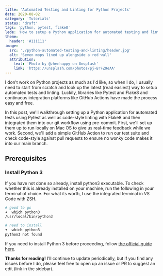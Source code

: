 ```yaml
---
title: 'Automated Testing and Linting for Python Projects'
date: 2020-08-02
category: 'Tutorials'
status: 'draft'
tags: 'python, pytest, flake8'
lede: 'How to setup a Python application for automated testing and linting using Pytest and Flake8 on Mac OS and GitHub Actions'
theme:
  header: '#111111'
image:
  src: './python-automated-testing-and-linting/header.jpg'
  alt: 'Seven mops lined up alongside a red wall'
  attribution:
    text: 'Photo by @zhenhappy on Unsplash'
    link: 'https://unsplash.com/photos/pj-BrFZ9eAA'
---
```


I don't work on Python projects as much as I'd like, so when I do, I usually need to start from scratch and look up the latest (read easiest) way to setup automated tests and linting. Luckily, libraries like Pytest and Flake8 and continuous integration platforms like GitHub Actions have made the process easy and free.

In this post, we'll walkthrough setting up a Python application for automated tests using Pytest as well as code-style linting with Flake8 and then integrated them into our git workflow using pre-commit. First, we'll set up them up to run locally on Mac OS to give us real-time feedback while we work. Second, we'll add a simple GitHub Action to run our test suite and check code-style against pull requests to ensure no wonky code makes it into our main branch.

## Prerequisites

### Install Python 3

If you have not done so already, install python3 executable. To check whether this is already installed on your machine, run the following in your terminal of choice. For what its worth, I use the integrated terminal in VS Code with ZSH.

```bash
# good to go
➜  which python3
/usr/local/bin/python3

# need to install
➜  which python3
python3 not found
```

If you need to install Python 3 before proceeding, follow [the official guide here](https://www.python.org/downloads/).

<highlight>

**Thanks for reading!** I'll continue to update periodically, but if you find any issues before I do, please feel free to open up an issue or PR to suggest an edit (link in the sidebar).

</highlight>
